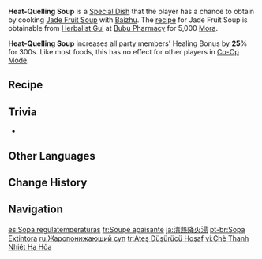 {{Food Infobox
|id              = 108510
|description     = 
|desc_basic      = Baizhu's specialty. "This isn't actually medicine, merely something that can alleviate dryness." As Baizhu's concerned voice echoes in your ears, a bowl of lustrous fruit soup greets your gaze. "This dish didn't use to have sugar, but he was worried that you wouldn't be used to the bitter taste, so he added some to it," added Changsheng.
|type            = DEF-Boosting Dishes
|effectType      = DEF Up
|effect          = Increases all party members' Healing Bonus by '''25'''% for 300s.
|eff_att1        = Healing Improvement
|quality         = 3
|character       = Baizhu
|base            = Jade Fruit Soup
}}

'''Heat-Quelling Soup''' is a [[Special Dish]] that the player has a chance to obtain by cooking [[Jade Fruit Soup]] with [[Baizhu]]. The [[recipe]] for Jade Fruit Soup is obtainable from [[Herbalist Gui]] at [[Bubu Pharmacy]] for 5,000 [[Mora]].

'''Heat-Quelling Soup''' increases all party members' Healing Bonus by '''25'''% for 300s. Like most foods, this has no effect for other players in [[Co-Op Mode]].

==Recipe==
{{Recipe
|type = Cooking
|character = Baizhu
|Sunsettia = 3
|Sugar = 1
|Qingxin = 1
|Violetgrass = 1
|sort = Sunsettia;Sugar;Qingxin;Violetgrass
}}

==Trivia==
* {{Mail Attachments by Category List}}

==Other Languages==
{{Other Languages
|en        = Heat-Quelling Soup
|zhs       = 清热降火汤
|zhs_rm    = Qīngré Jiànghuǒ-tāng
|zht       = 清熱降火湯
|zht_rm    = Qīngré Jiànghuǒ-tāng
|zh_tl     = 
|ja        = 清熱降火湯
|ja_rm     = Seinetsu Koukatou{{Assumed}}
|ja_tl     = 
|ko        = 해열탕
|ko_tl     = Fever Reducing Soup
|es        = Sopa regulatemperaturas
|es_tl     = Temperature-Regulating Soup
|fr        = Soupe apaisante
|fr_tl     = Soothing Soup
|ru        = Жаропонижающий суп
|ru_tl     = Heat-Reducing Soup
|th        = Heat-Quelling Soup
|vi        = Chè Thanh Nhiệt Hạ Hỏa
|vi_tl     = 
|de        = Entzündungshemmende Suppe
|de_tl     = Anti-Inflammatory Soup
|id        = Heatquelling Soup
|pt        = Sopa Extintora
|pt_tl     = 
|tr        = Ateş Düşürücü Hoşaf
|tr_tl     = Fever Dropping {{w|Hoşaf}}
|it        = Zuppa rinfrescante
|it_tl     = Refreshing Soup
}}

== Change History==
{{Change History|3.6}}

==Navigation==
{{Food Navbox|type=Special Dishes}}

[[es:Sopa regulatemperaturas]]
[[fr:Soupe apaisante]]
[[ja:清熱降火湯]]
[[pt-br:Sopa Extintora]]
[[ru:Жаропонижающий суп]]
[[tr:Ateş Düşürücü Hoşaf]]
[[vi:Chè Thanh Nhiệt Hạ Hỏa]]